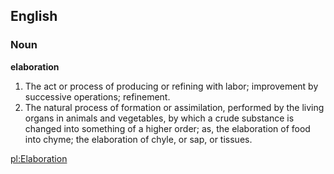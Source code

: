 ==English==

===Noun===

'''elaboration'''

#The act or process of producing or refining with labor; improvement by successive operations; refinement.
#The natural process of formation or assimilation, performed by the living organs in animals and vegetables, by which a crude substance is changed into something of a higher order; as, the elaboration of food into chyme; the elaboration of chyle, or sap, or tissues.

[[pl:Elaboration]]